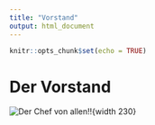 ```yaml
---
title: "Vorstand"
output: html_document
---
```


```r
knitr::opts_chunk$set(echo = TRUE)
```

# Der Vorstand

![Der Chef von allen!!](images/IMG-2666.jpg){width 230}
